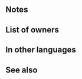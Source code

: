 {{Weapon Infobox
|tagid=SID_薄闇の王の刃
|intID=3533
|image=wep_dg073
|exclusive=1
|weaponType=Dagger
|cost=400
|might=14
|range=2
|cooldown=-1
|effect=Accelerates Special trigger (cooldown count-1).<br>If unit initiates combat or is within 2 spaces of an ally, grants Atk/Spd/Def/Res+5 to unit, neutralizes effects that prevent unit's follow-up attacks, deals damage = 20% of unit's Spd (including when dealing damage with a Special triggered before combat), and reduces damage from foe's first attack by 30% during combat.<br>Effect:【Dagger ７】<br><br>【Dagger ７】<br>After combat, if unit attacked, inflicts Def/Res-７ on target and foes within 2 spaces of target through their next actions.
|required=Silver Dagger
|properties=random_owner
}}
==Notes==
{{IfUnitInitiates}}
{{Temporary buffs}}
{{Follow-up effect neutralization|preventOnly=1}}
{{DamageBoost}}
{{DamagePercentageReduction}}
{{IfUnitAttacked}}
{{Penalties}}
==List of owners==
{{Skill Hero List}}
==In other languages==
{{OtherLanguages
|japanese=薄闇の王の刃
|german=Abyssus' Klinge
|spanishEU=Hoja abismal
|spanishLA=Hoja abismal
|french=Lame abyssale
|italian=Lama abissale
|chineseTW=幽暗之王的刃
|portuguese=Lâmina abissal
}}
==See also==
{{See also skills|cond=Description LIKE '%deals damage = 20%of unit_s Spd%'}}
{{Weapons Navbox}}